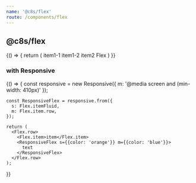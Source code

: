 ```yaml
---
name: '@c8s/flex'
route: /components/flex
---
```



## @c8s/flex

<Playground>
  {() => {
    return (
      <Flex.column style={{color: '#393939'}}>
        <Flex.row>
          <Flex.itemFluid.row>
            <Flex.itemFluid.column>
              <Flex.row.center>item1-1</Flex.row.center>
              <Flex.row>item1-2</Flex.row>
            </Flex.itemFluid.column>
          </Flex.itemFluid.row>
          <Flex.item>item2</Flex.item>
        </Flex.row>
        <Flex.row>Flex</Flex.row>
      </Flex.column>
    )
  }}
</Playground>

### with Responsive

<Playground>
  {() => {
    const responsive = new Responsive({
      m: '@media screen and (min-width: 410px)'
    });

    const ResponsiveFlex = responsive.from({
      s: Flex.itemFluid,
      m: Flex.item.row,
    });

    return (
      <Flex.row>
        <Flex.item>item</Flex.item>
        <ResponsiveFlex s={{color: 'orange'}} m={{color: 'blue'}}>
          text
        </ResponsiveFlex>
      </Flex.row>
    );
  }}
</Playground>